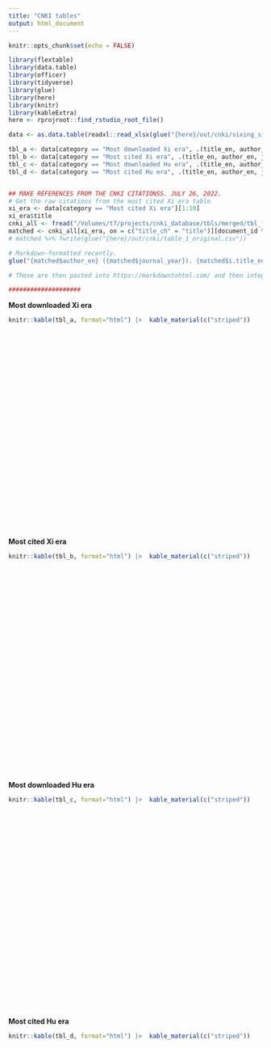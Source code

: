 ```yaml
---
title: "CNKI tables"
output: html_document
---
```


```r
knitr::opts_chunk$set(echo = FALSE)

library(flextable)
library(data.table)
library(officer)
library(tidyverse)
library(glue)
library(here)
library(knitr)
library(kableExtra)
here <- rprojroot::find_rstudio_root_file()

data <- as.data.table(readxl::read_xlsx(glue("{here}/out/cnki/sixing_sihuan_cites_downloads_pianming_guanjianci_zhaiyao.xlsx")))

tbl_a <- data[category == "Most downloaded Xi era", .(title_en, author_en, journal_en, pubdate, cites, downloads)][1:10]
tbl_b <- data[category == "Most cited Xi era", .(title_en, author_en, journal_en, pubdate, cites, downloads)][1:10]
tbl_c <- data[category == "Most downloaded Hu era", .(title_en, author_en, journal_en, pubdate, cites, downloads)][1:10]
tbl_d <- data[category == "Most cited Hu era", .(title_en, author_en, journal_en, pubdate, cites, downloads)][1:10]


## MAKE REFERENCES FROM THE CNKI CITATIONSS. JULY 26, 2022.
# Get the raw citations from the most cited Xi era table
xi_era <- data[category == "Most cited Xi era"][1:10]
xi_era$title
cnki_all <- fread("/Volumes/t7/projects/cnki_database/tbls/merged/tbl_final_articles.csv")
matched <- cnki_all[xi_era, on = c("title_ch" = "title")][document_id %notlike% "CJFD2014_JCSJ2014150"]
# matched %>% fwrite(glue("{here}/out/cnki/table_1_original.csv"))

# Markdown-formatted recently. 
glue("{matched$author_en} ({matched$journal_year}). {matched$i.title_en} [{matched$title_ch}]. *{matched$journal_en}* {matched$journal_issue}.  <br><br>")

# These are then pasted into https://markdowntohtml.com/ and then integrated into the reference list. 

####################

```


**Most downloaded Xi era**

```r
knitr::kable(tbl_a, format="html") |>  kable_material(c("striped"))
```
<br><br><br><br><br><br><br><br><br><br><br><br><br><br><br><br><br><br><br><br><br><br><br><br>
**Most cited Xi era**

```r
knitr::kable(tbl_b, format="html") |>  kable_material(c("striped"))
```

<br><br><br><br><br><br><br><br><br><br><br><br><br><br><br><br><br><br><br><br><br><br><br><br>

**Most downloaded Hu era**

```r
knitr::kable(tbl_c, format="html") |>  kable_material(c("striped"))
```

<br><br><br><br><br><br><br><br><br><br><br><br><br><br><br><br><br><br><br><br><br><br><br><br>
**Most cited Hu era**

```r
knitr::kable(tbl_d, format="html") |>  kable_material(c("striped"))
```

